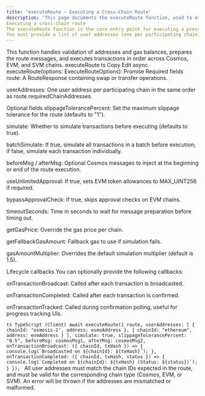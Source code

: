 ```yaml
---
title: 'executeRoute – Executing a Cross-Chain Route'
description: 'This page documents the executeRoute function, used to execute a token transfer or swap across chains using a precomputed route.'
Executing a cross-chain route
The executeRoute function is the core entry point for executing a precomputed route, including optional support for simulating transactions, injecting custom Cosmos messages, and tracking transaction status.
You must provide a list of user addresses (one per participating chain), along with the route object returned from a prior route computation (e.g. from getRoute or getMsgsV2).
---
```


<Info> This function handles validation of addresses and gas balances, prepares the route messages, and executes transactions in order across Cosmos, EVM, and SVM chains. </Info>
executeRoute
ts
Copy
Edit
async executeRoute(options: ExecuteRouteOptions): Promise<void>
Required fields
route: A RouteResponse containing swap or transfer operations.

userAddresses: One user address per participating chain in the same order as route.requiredChainAddresses.

Optional fields
slippageTolerancePercent: Set the maximum slippage tolerance for the route (defaults to "1").

simulate: Whether to simulate transactions before executing (defaults to true).

batchSimulate: If true, simulate all transactions in a batch before execution; if false, simulate each transaction individually.

beforeMsg / afterMsg: Optional Cosmos messages to inject at the beginning or end of the route execution.

useUnlimitedApproval: If true, sets EVM token allowances to MAX_UINT256 if required.

bypassApprovalCheck: If true, skips approval checks on EVM chains.

timeoutSeconds: Time in seconds to wait for message preparation before timing out.

getGasPrice: Override the gas price per chain.

getFallbackGasAmount: Fallback gas to use if simulation fails.

gasAmountMultiplier: Overrides the default simulation multiplier (default is 1.5).

Lifecycle callbacks
You can optionally provide the following callbacks:

onTransactionBroadcast: Called after each transaction is broadcasted.

onTransactionCompleted: Called after each transaction is confirmed.

onTransactionTracked: Called during confirmation polling, useful for progress tracking UIs.

<CodeGroup> ```ts TypeScript (Client) await executeRoute({ route, userAddresses: [ { chainId: "osmosis-1", address: osmoAddress }, { chainId: "ethereum", address: evmAddress } ], simulate: true, slippageTolerancePercent: "0.5", beforeMsg: cosmosMsg1, afterMsg: cosmosMsg2, onTransactionBroadcast: ({ chainId, txHash }) => { console.log(`Broadcasted on ${chainId}: ${txHash}`); }, onTransactionCompleted: ({ chainId, txHash, status }) => { console.log(`Completed on ${chainId}: ${txHash} (Status: ${status})`); } }); ``` </CodeGroup> <Warning> All user addresses must match the chain IDs expected in the route, and must be valid for the corresponding chain type (Cosmos, EVM, or SVM). An error will be thrown if the addresses are mismatched or malformed. </Warning>